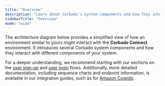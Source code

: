 ```yaml
---
title: "Overview"
description: "Learn about Corbado's system components and how they interact with your application."
sidebarTitle: "Overview"
mode: "wide"
---
```



The architecture diagram below provides a simplified view of how an environment similar to yours might interact with the **Corbado Connect** environment. It introduces several Corbado system components and how they interact with different components of your system.

For a deeper understanding, we recommend starting with our sections on the [user sign-up](/corbado-connect-new/flows/user-sign-up) and [user login](/corbado-connect-new/flows/user-login) flows. Additionally, more detailed documentation, including sequence charts and endpoint information, is available in our integration guides, such as for [Amazon Cognito](/corbado-connect-new/integration/cognito).

<ArchitectureDiagram />